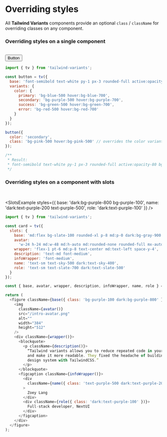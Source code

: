 
# Overriding styles

All **Tailwind Variants** components provide an optional `class` / `className` for overriding classes on any component.

### Overriding styles on a single component

<br />

<button className="rounded-full bg-pink-500 px-3 py-1 font-semibold text-white hover:bg-pink-500 active:opacity-80">
  Button
</button>

```js {17}
import { tv } from 'tailwind-variants';

const button = tv({
  base: 'font-semibold text-white py-1 px-3 rounded-full active:opacity-80',
  variants: {
    color: {
      primary: 'bg-blue-500 hover:bg-blue-700',
      secondary: 'bg-purple-500 hover:bg-purple-700',
      success: 'bg-green-500 hover:bg-green-700',
      error: 'bg-red-500 hover:bg-red-700'
    }
  }
});

button({
  color: 'secondary',
  class: 'bg-pink-500 hover:bg-pink-500' // overrides the color variant
});

/**
 * Result:
 * font-semibold text-white py-1 px-3 rounded-full active:opacity-80 bg-pink-500 hover:bg-pink-500
 */
```

### Overriding styles on a component with slots

<br />

<SlotsExample
  styles={{
    base: 'dark:bg-purple-800 bg-purple-100',
    name: 'dark:text-purple-200 text-purple-500',
    role: 'dark:text-purple-100'
  }}
/>

```js /class: "bg-purple-100 dark:bg-purple-800"/ /class: "dark:text-purple-200 text-purple-500"/ /class: "dark:text-purple-100"/
import { tv } from 'tailwind-variants';

const card = tv({
  slots: {
    base: 'md:flex bg-slate-100 rounded-xl p-8 md:p-0 dark:bg-gray-900',
    avatar:
      'w-24 h-24 md:w-48 md:h-auto md:rounded-none rounded-full mx-auto drop-shadow-lg',
    wrapper: 'flex-1 pt-6 md:p-8 text-center md:text-left space-y-4',
    description: 'text-md font-medium',
    infoWrapper: 'font-medium',
    name: 'text-sm text-sky-500 dark:text-sky-400',
    role: 'text-sm text-slate-700 dark:text-slate-500'
  }
});

const { base, avatar, wrapper, description, infoWrapper, name, role } = card();

return (
  <figure className={base({ class: 'bg-purple-100 dark:bg-purple-800' })}>
    <img
      className={avatar()}
      src="/intro-avatar.png"
      alt=""
      width="384"
      height="512"
    />
    <div className={wrapper()}>
      <blockquote>
        <p className={description()}>
          “Tailwind variants allows you to reduce repeated code in your project
          and make it more readable. They fixed the headache of building a
          design system with TailwindCSS.”
        </p>
      </blockquote>
      <figcaption className={infoWrapper()}>
        <div
          className={name({ class: 'text-purple-500 dark:text-purple-200' })}
        >
          Zoey Lang
        </div>
        <div className={role({ class: 'dark:text-purple-100' })}>
          Full-stack developer, NextUI
        </div>
      </figcaption>
    </div>
  </figure>
);
```
